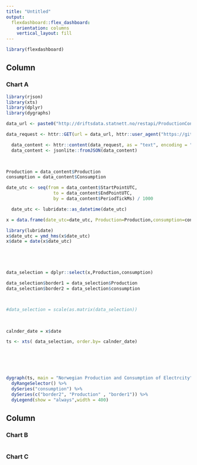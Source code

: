 ```yaml
---
title: "Untitled"
output: 
  flexdashboard::flex_dashboard:
    orientation: columns
    vertical_layout: fill
---
```


```r
library(flexdashboard)
```

Column {data-width=650}
-----------------------------------------------------------------------

### Chart A

```r
library(rjson)
library(xts)
library(dplyr)
library(dygraphs)

data_url <- paste0("http://driftsdata.statnett.no/restapi/ProductionConsumption/GetData?From=", as.Date("2020-04-1"))

data_request <- httr::GET(url = data_url, httr::user_agent("https://github.com/krose/statnettapi"))

  data_content <- httr::content(data_request, as = "text", encoding = "UTF-8")
  data_content <- jsonlite::fromJSON(data_content)

 

Production = data_content$Production
consumption = data_content$Consumption

date_utc <- seq(from = data_content$StartPointUTC,
                  to = data_content$EndPointUTC,
                  by = data_content$PeriodTickMs) / 1000

  date_utc <- lubridate::as_datetime(date_utc)

x = data.frame(date_utc=date_utc, Production=Production,consumption=consumption)

library(lubridate)
x$date_utc = ymd_hms(x$date_utc)
x$date = date(x$date_utc)





data_selection = dplyr::select(x,Production,consumption) 

data_selection$border1 = data_selection$Production
data_selection$border2 = data_selection$consumption



#data_selection = scale(as.matrix(data_selection))
                       
                       

calnder_date = x$date 

ts <- xts( data_selection, order.by= calnder_date)






dygraph(ts, main = "Norwegian Production and Consumption of Electrcity")%>%
  dyRangeSelector() %>%
  dySeries("consumption") %>%
  dySeries(c("border2", "Production" , "border1")) %>%
  dyLegend(show = "always",width = 400)
```

Column {data-width=350}
-----------------------------------------------------------------------

### Chart B

```r

```


### Chart C

```r

```

